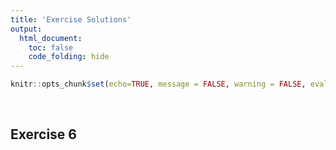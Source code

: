 ```yaml
---
title: 'Exercise Solutions'
output: 
  html_document:
    toc: false
    code_folding: hide
---
```



```r
knitr::opts_chunk$set(echo=TRUE, message = FALSE, warning = FALSE, eval = FALSE, cache = FALSE)
```

<br>

## Exercise 6

<br>